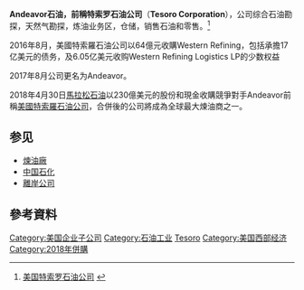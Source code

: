 {{Infobox company
| name             = Andeavor
| logo             = [[File:Tesoro_logo.svg|150px]]
| caption          =
| trading_name     = <!-- d/b/a/, doing business as - if different from legal name above -->
| native_name      = Andeavor Corporation
| native_name_lang = en
| romanized        =
| former type      = 
| type             = [[上市公司|上市]]
| traded_as        = {{nyse|ANDV}}<br />[[S&P_500|S&P 500 Component]]
| industry         = [[List_of_petroleum_companies|Oil and Gas]]
| fate             = 
| predecessor      = 
| successor        = 
| foundation       = 1968
| founder          = 
| defunct          = <!-- {{End date|YYYY|MM|DD}} -->
| location_city    = [[San_Antonio,_Texas|San Antonio, Texas]]
| location_country = [[United_States|United States]]
| locations        = 6 [[Oil_refinery|Oil refineries]],<ref name="Tesoro Corporation">{{cite web|url=http://www.tsocorp.com/TSOCorp/ProductsandServices/Locations/RefineryLocations/index.htm|title=Products and Services Tesoro Retail Locations|publisher=Tesoro Corporation|deadurl=yes|archiveurl=https://web.archive.org/web/20130315091244/http://www.tsocorp.com/TSOCORP/ProductsandServices/Locations/RefineryLocations/index.htm|archivedate=2013-03-15}}</ref> 595 retail locations<ref name="Tesoro Corporation2">{{cite web|url=http://www.tsocorp.com/TSOCorp/ProductsandServices/Locations/RetailLocations/RetailLocations|title=Tesoro Refinery Locations|publisher=Tesoro Corporation|deadurl=yes|archiveurl=https://web.archive.org/web/20130507134214/http://www.tsocorp.com/TSOCORP/ProductsandServices/Locations/RetailLocations/RetailLocations|archivedate=2013-05-07}}</ref>
| area_served      = 
| key_people       =  [[Gregory_J._Goff|Gregory J. Goff]], President & CEO
| products         = [[Petroleum_product|Petroleum product]]s, natural gas and fuel
| production       = 
| services         = 
| revenue          = {{increase}}[[United_States_Dollar|US$]]37.6 billion (''FY 2013'')<ref name="Yahoo! Finance"/>
| operating_income = {{decrease}}[[United_States_Dollar|US$]]755.0 million(''FY 2013'')<ref name="Yahoo! Finance"/>
| net_income       = {{decrease}}[[United_States_Dollar|US$]]412.0 million(''FY 2013'')<ref name="Yahoo! Finance"/>
| aum              = <!-- Only used with financial services companies -->
| assets           = {{increase}}[[United_States_Dollar|US$]]13.39 billion (''FY 2013'')<ref name="Yahoo! Finance"/>
| equity           = {{increase}}[[United_States_Dollar|US$]]4.30 billion (''FY 2013'')<ref name="Yahoo! Finance"/>
| owner            = 
| num_employees    = 17000
| parent           = 
| divisions        = 
| subsid           = 
| homepage         = {{URL|http://www.tsocorp.com/}}
| footnotes        = <ref name="Yahoo! Finance">{{cite web|url=http://finance.yahoo.com/q/bs?s=TSO|title=Tesoro Corporation (TSO)|publisher=Yahoo! Finance}}</ref><ref name="Bloomberg Business">{{cite web|url=http://investing.businessweek.com/research/stocks/snapshot/snapshot.asp?ticker=TSO|title=Tesoro Corp (TSO:New York)|publisher=Bloomberg Business}}</ref>
| intl             =
| bodystyle        =
}}
'''Andeavor石油，前稱特索罗石油公司'''（'''Tesoro Corporation'''），公司综合石油勘探，天然气勘探，炼油业务区，仓储，销售石油和零售。<ref>[http://tsocorp.com/tesoro-careers/ 美国特索罗石油公司] {{webarchive|url=https://web.archive.org/web/20150511211823/http://tsocorp.com/tesoro-careers/ |date=2015-05-11 }}</ref>

2016年8月，美國特索羅石油公司以64億元收購Western Refining，包括承擔17亿美元的债务，及6.05亿美元收购Western Refining Logistics LP的少数权益

2017年8月公司更名为Andeavor。

2018年4月30日[[馬拉松石油|馬拉松石油]]以230億美元的股份和現金收購競爭對手Andeavor前稱[[美國特索羅石油公司|美國特索羅石油公司]]，合併後的公司將成為全球最大煉油商之一。

==参见==
* [[煉油廠|煉油廠]]
* [[中国石化|中国石化]]
* [[離岸公司|離岸公司]]
==參考資料==
{{reflist}}

{{commons|Tesoro Corporation}}

[[Category:美国企业子公司|Category:美国企业子公司]]
[[Category:石油工业|Category:石油工业]]
[[Category:德克薩斯州公司|Tesoro]]
[[Category:美国西部经济|Category:美国西部经济]]
[[Category:2018年併購|Category:2018年併購]]